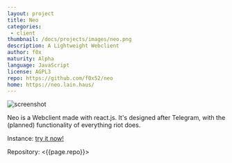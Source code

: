 ```yaml
---
layout: project
title: Neo
categories: 
 - client
thumbnail: /docs/projects/images/neo.png
description: A Lightweight Webclient
author: f0x
maturity: Alpha
language: JavaScript
license: AGPL3
repo: https://github.com/f0x52/neo
home: https://neo.lain.haus/
---
```


![screenshot](/docs/projects/images/neo.png "{{ page.title }}")

Neo is a Webclient made with react.js. It's designed after Telegram, with the
(planned) functionality of everything riot does.

Instance: [try it now!](https://f.0x52.eu/neo)

Repository: <{{page.repo}}>
